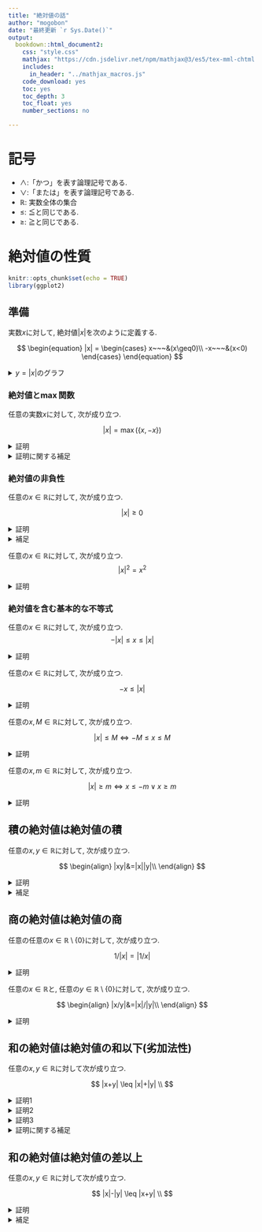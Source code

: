 ```yaml
---
title: "絶対値の話"
author: "mogobon"
date: "最終更新 `r Sys.Date()`"
output:
  bookdown::html_document2:
    css: "style.css"
    mathjax: "https://cdn.jsdelivr.net/npm/mathjax@3/es5/tex-mml-chtml.js"
    includes:
      in_header: "../mathjax_macros.js"
    code_download: yes
    toc: yes
    toc_depth: 3
    toc_float: yes
    number_sections: no

---
```


# 記号

* $\land$:「かつ」を表す論理記号である.
* $\lor$:「または」を表す論理記号である.
* $\mathbb{R}$: 実数全体の集合
* $\leq$: $\leqq$と同じである.
* $\geq$: $\geqq$と同じである.


# 絶対値の性質



```r
knitr::opts_chunk$set(echo = TRUE)
library(ggplot2)
```

## 準備




:::{.definition #def-abs name="絶対値"}
<!--$$の直前に文章がないとうまくパーザ出来ずにエラーになる, なのでこのコメント行が必要. 試しにこのコメントを消して, knitしてみよ. (#eq:..の部分がうまく解釈されないはずである)-->

実数$x$に対して, 絶対値$|x|$を次のように定義する.

$$
\begin{equation}
|x| = 
\begin{cases}
x~~~&(x\geq0)\\
-x~~~&(x<0)
\end{cases}
\end{equation}
$$
:::


<!--参照**\@ref(def:abs)**-->
<!--https://bookdown.org/yihui/bookdown/markdown-extensions-by-bookdown.html-->

<details><summary>$y=|x|$のグラフ</summary>
* 関数$y=|x|$のグラフを描画する.

```r
base <- ggplot()
base

base <- base + xlim(-5, 5)
base

base <- base + geom_function(fun = abs)
base
```

```r
base <- ggplot() + 
  xlim(-5, 5) + 
  geom_function(fun = abs)
base
```

</details>

### 絶対値と$\max$関数

:::{.proposition #absmax name="絶対値と$\max$関数"}

任意の実数$x$に対して, 次が成り立つ.

$$
|x|=\max(\{x,-x\})
$$

:::

<details><summary>証明</summary>
:::{.proof}

* $x\geq0$の場合
  * $\text{(左辺)}=|x|=x$が成り立つ.
  * $x\geq-x$より, $\text{(右辺)}=\max(\{x,-x\})=x$が成り立つ.
  * よって, $|x|=\max(\{x,-x\})$が成り立つ.
* $x<0$の場合
  * $\text{(左辺)}=|x|=-x$が成り立つ.
  * $-x> x$より, $\text{(右辺)}=\max(\{x,-x\})=-x$が成り立つ.
  * よって, $|x|=\max(\{x,-x\})$が成り立つ.

:::
</details>


<details><summary>証明に関する補足</summary>
:::{.note}
**補足**

* 「任意の実数$x$に対して, $x\geq0\Longrightarrow x\geq-x$」が成り立つことは直感的に明らかである. 
* しかし, 次のようにして示すこともできる.
* $x\geq0\Longleftrightarrow 2x\geq 0\Longleftrightarrow x+x\geq0\Longleftrightarrow x\geq -x$
* 「任意の実数$x$に対して, $x<0\Longrightarrow -x<x$」が成り立つことも同様にして示すことができる.
* $x<0\Longleftrightarrow 2x< 0\Longleftrightarrow x+x<0\Longleftrightarrow x< -x$
:::
</details>

### 絶対値の非負性


:::{.proposition #absgeq0 name="絶対値の非負性"}



任意の$x\in\mathbb{R}$に対して, 次が成り立つ.

$$
|x|\geq 0
$$
:::

<details><summary>証明</summary>
::: {.proof}


* $x\geq 0$のとき, $|x|=x\geq 0$が成り立つ. 
* $x<0$のとき, $|x|=-x=-(x)\geq0$が成り立つ.


:::
</details>

<details><summary>補足</summary>
:::{.note}
**注意**

* 上で, $x<0$の場合, $|x|\geq 0\Longleftrightarrow |x|>0\lor |x|=0$であり, $|x|=0$は偽であるが, $|x|>0$は真であるから, $|x|\geq 0$が成り立つ. 
* 絶対値の中身が多変数になっている場合は, 複雑に見えるが, 冷静に考えよう.
* 例えば, 以下は誤りである.

**誤り**

$$
\begin{align*}
|x-y|&=
\begin{cases}
x-y~~~&(x\geq0,~y>0)\\
x+y~~~&(x\geq0,~y<0)\\
-x-y~~~&(x<0,~y\geq0)\\
-x+y~~~&(x<0,~y<0)
\end{cases}\\
\end{align*}
$$


* 場合わけする理由は, **絶対値の中身全体**が正と負の場合とで表現が異なるからである.
* 冷静に, 全体を捉えよう.

:::
</details>

:::{.proposition #abssq name="絶対値の2乗と元の数の2乗は同じ"}
任意の$x\in\mathbb{R}$に対して, 次が成り立つ.
$$
|x|^2=x^2
$$
:::

<details><summary>証明</summary>
:::{.proof}
* $x\geq0$の場合
  * $|x|=x$より, $|x|^2=(|x|)^2=(x)^2=x^2$が成り立つ.
* $x<0$の場合
  * $|x|=-x$より, $|x|^2=(|x|)^2=(-x)^2=x^2$が成り立つ.

:::
</details>

### 絶対値を含む基本的な不等式



:::{.proposition #absrange name="絶対値による評価"}
任意の$x\in\mathbb{R}$に対して, 次が成り立つ.
$$
-|x|\leq x\leq |x|
$$
:::

<details><summary>証明</summary>
:::{.proof}
* $|x|\leq x$について
  * $x\geq 0$の場合
    * $|x|=x$であるから, $|x|\leq x$が成り立つ.
  * $x < 0$の場合
    * $|x|=-x>0$であるから, $x<0<|x|$が成り立つ.
    * よって, $x\leq|x|$が成り立つ.
* $-|x|\leq x$について
  * $x\geq 0$の場合
    * $-|x|=-x$であるから, $-|x|=-x\leq0$が成り立つ.
    * よって, $-|x|\leq x$が成り立つ.
  * $x<0$の場合
    * $-|x|=-(-x)$であるから, $-|x|=-(-x)=x$が成り立つ.
    * よって, $-|x|\leq x$が成り立つ.

:::
</details>

:::{.proposition #absgeqmi name="絶対値を含む基本的な不等式"}

任意の$x\in\mathbb{R}$に対して, 次が成り立つ.

$$
-x\leq |x|
$$

:::

<details><summary>証明</summary>
:::{.proof}

* $x\geq0$の場合
  * $|x|=x$が成り立つので, $|x|+x=x+x=2x\geq0$が成り立つ.
  * よって, $-x\leq|x|$が成り立つ.
* $x<0$の場合
  * $|x|=-x$が成り立つので, $|x|+x=-x+x=0\geq0$が成り立つ.
  * よって, $-x\leq|x|$が成り立つ.
  

:::
</details>

:::{.proposition #absieq1 name="絶対値を含む基本的な不等式2"}

任意の$x,M\in\mathbb{R}$に対して, 次が成り立つ.

$$
|x|\leq M \Longleftrightarrow -M\leq x\leq M
$$

:::

<details><summary>証明</summary>
:::{.proof}
* $(\Longrightarrow)$
  * $M\geq|x|\geq 0$が成り立つので, $M$が非負の場合を考える.
  * $|x|=\max(\{x,-x\})\leq M$が成り立つ.
  * よって, $x\leq M\land -x\leq M$が成り立つ.
  * $x\leq M\land -x\leq M\Longleftrightarrow x\leq M\land x \geq-M\Longleftrightarrow-M\leq x \leq M$が成り立つ.
  * したがって, $|x|\leq M\Longrightarrow-M\leq x \leq M$が成り立つ.
* $(\Longleftarrow)$
  * $M<0$の場合
    * 「任意の$x,M\in\mathbb{R}$に対して, $x\leq M<0\land x\geq-M>0$である」は偽である. 
    * よって, $|x|\leq M \Longleftarrow-M\leq x \leq M$が成り立つ.
  * $M\geq0$の場合
    * $-M\leq x \leq M\Longleftrightarrow(x+M)(x-M)\leq 0\Longleftrightarrow x^2\leq M^2$が成り立つ. 
    * $|x|^2=x^2$より, $x^2\leq M^2 \Longleftrightarrow |x|\leq M$が成り立つ.
    * よって, $|x|\leq M \Longleftarrow-M\leq x \leq M$が成り立つ.

:::
</details>


:::{.proposition #absieq name="絶対値を含む基本的な不等式3"}

任意の$x,m\in\mathbb{R}$に対して, 次が成り立つ.

$$
|x|\geq m \Longleftrightarrow x\leq -m\lor x\geq m
$$

:::

<details><summary>証明</summary>
:::{.proof}
* $(\Longrightarrow)$
  * $|x|=\max(\{x,-x\})\geq m$より, $x\geq m\lor -x\geq m$が成り立つ.
  * よって, $|x|\geq m\Longrightarrow x\leq -m\lor x\geq m$が成り立つ.
* $(\Longleftarrow)$
  * $m<0$の場合
    * $x\leq-m\lor x\geq m\Longleftrightarrow x\in\mathbb{R}$が成り立つ.
    * また, $m<0$により, $x\in\mathbb{R}\Longrightarrow |x|\geq m$が成り立つ.
    * よって, $|x|\geq m \Longleftarrow x\leq-m\lor x \geq m$が成り立つ.
  * $m\geq0$の場合
    * $x\leq -m\lor x\geq m\Longleftrightarrow(x+m)(x-m)\geq0\Longleftrightarrow x^2\geq m^2$が成り立つ.
    * $|x|^2=x^2$より, $x^2\geq m\Longleftrightarrow|x|\geq m$が成り立つ.
    * よって, $|x|\geq m \Longleftarrow x\leq-m\lor x \geq m$が成り立つ.
  

:::
</details>

## 積の絶対値は絶対値の積



:::{.proposition #prodabs name="積の絶対値は絶対値の積"}


任意の$x,y\in\mathbb{R}$に対して, 次が成り立つ.

$$
\begin{align}
|xy|&=|x||y|\\
\end{align}
$$

:::

<details><summary>証明</summary>
:::{.proof}


* 場合わけして示す.

* $x\geq0,~y\geq0$の場合
  * $xy\geq0$が成り立つので, $\text{(左辺)}=|xy|=xy$ が成り立つ.
  * $\text{(右辺)}=|x||y|=xy$が成り立つ.
  * よって, $|xy|=|x||y|$ が成り立つ.

* $x<0,~y\geq0$の場合
  * $xy\leq0$が成り立つので, $\text{(左辺)}=|xy|=-xy$ が成り立つ.
  * $\text{(右辺)}=|x||y|=(-x)\cdot y=-xy$が成り立つ.
  * よって, $|xy|=|x||y|$ が成り立つ.

* $x\geq0,~y<0$の場合
  * $xy\leq0$が成り立つので, $\text{(左辺)}=|xy|=-xy$ が成り立つ.
  * $\text{(右辺)}=|x||y|=x\cdot (-y)=-xy$が成り立つ.
  * よって, $|xy|=|x||y|$ が成り立つ.

* $x<0,~y<0$の場合
  * $xy>0$が成り立つので, $\text{(左辺)}=|xy|=xy$ が成り立つ.
  * $\text{(右辺)}=|x||y|=x\cdot y=xy$が成り立つ.
  * よって, $|xy|=|x||y|$ が成り立つ.

:::
</details>




<details><summary>補足</summary>
:::{.note}

**注意**

今回は, 右辺に注目すると, 

* $|x|$について, 絶対値の中身全体は, $x$である.
* $|y|$について, 絶対値の中身全体は, $y$である.

よって, $x$と$y$の正負で場合わけしている.

:::
</details>

## 商の絶対値は絶対値の商





:::{.proposition #invabs name="絶対値の逆数は逆数の絶対値"}


任意の任意の$x\in\mathbb{R}\setminus\{0\}$に対して, 次が成り立つ.

$$
1/|x|=|1/x|
$$

:::


<details><summary>証明</summary>
:::{.proof}

* 場合わけにより示す.
* $x>0$の場合
  * $|x|=x$であるから, $\text{(左辺)}=1/|x|=1/x$が成り立つ.
  * $1/x>0$であるから, $\text{(右辺)}=|1/x|=1/x$が成り立つ.
  * よって, $1/|x|=|1/x|$が成り立つ.
* $x<0$の場合
  * $|x|=-x$であるから, $\text{(左辺)}=1/|x|=1/(-x)=-1/x$が成り立つ.
  * $1/x<0$であるから, $\text{(右辺)}=|1/x|=-1/x$が成り立つ.
  * よって, $1/|x|=|1/x|$が成り立つ.

:::
</details>



:::{.proposition #divabs name="商の絶対値は絶対値の商"}


任意の$x\in\mathbb{R}$と, 任意の$y\in\mathbb{R}\setminus\{0\}$に対して, 次が成り立つ.

$$
\begin{align}
|x/y|&=|x|/|y|\\
\end{align}
$$

:::

<details><summary>証明</summary>
:::{.proof}


* 任意の実数$a$と$0$を除く任意の実数$b$について, $a/b=a\cdot(1/b)$が成り立つ.
* 上で, $a=|x|,~b=|y|$とすることで, $|x|/|y|=|x|\cdot(1/|y|)=|x|\cdot|1/y|$が成り立つ.
* したがって, $|x|/|y|=|x||1/y|=|x\cdot(1/y)|=|x/y|$が成り立つ.

:::
</details>

## 和の絶対値は絶対値の和以下(劣加法性)



:::{.proposition #sumabs name="和の絶対値は絶対値の和以下"}

任意の$x,y\in\mathbb{R}$に対して次が成り立つ.

$$
|x+y| \leq |x|+|y| \\
$$
:::


<details><summary>証明1</summary>
:::{.proof name="場合分けによる証明"}

* $x+y\geq 0$の場合
  * $|x+y|=x+y$が成り立つ.
  * 絶対値による評価\@ref(prp:absrange)より, $x\leq|x|,~y\leq|y|$が成り立つ.
  * よって, $x+y\leq|x|+|y|$が成り立つ.
  * したがって, $|x+y|=x+y\leq|x|+|y|$が成り立つ.
* $x+y< 0$の場合
  * $|x+y|=-x-y$が成り立つ.
  * 絶対値による評価\@ref(prp:absrange)より, $-x\leq|x|,~-y\leq|y|$が成り立つ.
  * よって, $-x-y\leq|x|+|y|$が成り立つ.
  * したがって, $|x+y|=-x-y\leq|x|+|y|$が成り立つ.

:::
</details>

<details><summary>証明2</summary>
:::{.proof name="$-|x|\leq x\leq |x|$を利用する証明"}

* 絶対値による評価(命題\@ref(prp:absrange))より, $-|x|\leq x\leq |x|,~-|y|\leq y\leq |y|$が成り立つ.
* 辺々を足し合わせて$-(|x|+|y|)\leq x+y\leq|x|+|y|$を得る.
* 上の式が成り立つので, $|x+y|\leq|x|+|y|$が成り立つ.

:::
</details>

<details><summary>証明3</summary>

:::{.proof name="平方の差を考える方法による証明"}
* $|x+y|\geq0, |x|+|y|\geq0$より, $|x+y|^2\leq(|x|+|y|)^2\Longleftrightarrow |x+y|\leq|x|+|y|$が成り立つ.
* $(|x|+|y|)^2-|x+y|^2$は次のように同値変形できる.

$$
\begin{align*}
(|x|+|y|)^2-|x+y|^2&=|x|^2+|y|^2+2|x||y|-|x+y|^2\\
&=x^2+y^2+2|xy|-(x+y)^2\\
&=2(|xy|-xy)\\
&\geq0
\end{align*}
$$

* よって, $|x+y|^2\leq(|x|+|y|)^2$が成り立つ.
* したがって, $|x+y|\leq|x|+|y|$が成り立つ. 

:::
</details>

<details><summary>証明に関する補足</summary>
:::{.note name="$x\leq y\Longrightarrow|x|\leq|y|$か？"}

**注意**

* 一般に, $x\leq y\Longrightarrow|x|\leq|y|$が成り立つとは限らず, 次の証明は誤りである.

**誤り**

* $x\leq |x|,~y\leq|y|$より, $x+y\leq|x|+|y|$が成り立つ. 
* $\text{(左辺)}=|x+y|\leq||x|+|y||$が成り立つ.
* $|x|+|y|\geq 0$が成り立つので, $||x|+|y||=|x|+|y|$が成り立つ.
* よって, $|x+y|\leq |x|+|y|$が成り立つ. 
:::
</details>


## 和の絶対値は絶対値の差以上

:::{.proposition #sumabs2 name="和の絶対値は絶対値の差以上"}

任意の$x,y\in\mathbb{R}$に対して次が成り立つ.

$$
|x|-|y| \leq |x+y| \\
$$
:::


<details><summary>証明</summary>
:::{.proof}

* $X=x+y,~Y=-y$とすると, $x=X+Y,y=-Y$である.
* また, $|-Y|=|Y|$であるから次が成り立つ.
* $|x+y| \leq |x|+|y|\Longleftrightarrow|X|\leq|X+Y|+|-Y|\Longleftrightarrow|X|-|Y|\leq|X+Y|$

:::
</details>

<details><summary>補足</summary>
:::{.note}
* $|x+y|\leq|x|+|y|$と, $|x|-|y|\leq|x+y|$を合わせて, $|x|-|y|\leq|x+y|\leq|x|+|y|$が言える.
:::
</details>
